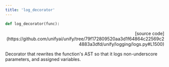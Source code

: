 ```yaml
---
title: 'log_decorator'
---
```


```python
def log_decorator(func):
```

<p align="right">[source code](https://github.com/unifyai/unify/tree/79f172809520aa3d1f64864c22569c24883a3dfd/unify/logging/logs.py#L1500)</p>

Decorator that rewrites the function's AST so that it logs non-underscore
parameters, and assigned variables.